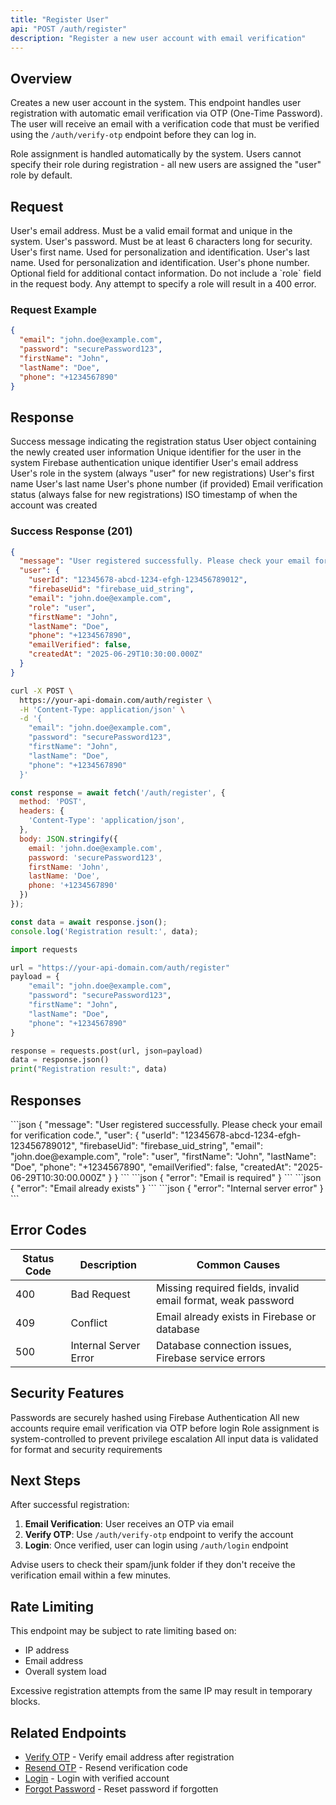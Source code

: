 ```yaml
---
title: "Register User"
api: "POST /auth/register"
description: "Register a new user account with email verification"
---
```


## Overview

Creates a new user account in the system. This endpoint handles user registration with automatic email verification via OTP (One-Time Password). The user will receive an email with a verification code that must be verified using the `/auth/verify-otp` endpoint before they can log in.

<Note>
  Role assignment is handled automatically by the system. Users cannot specify their role during registration - all new users are assigned the "user" role by default.
</Note>

## Request

<ParamField body="email" type="string" required>
  User's email address. Must be a valid email format and unique in the system.
</ParamField>

<ParamField body="password" type="string" required>
  User's password. Must be at least 6 characters long for security.
</ParamField>

<ParamField body="firstName" type="string" required>
  User's first name. Used for personalization and identification.
</ParamField>

<ParamField body="lastName" type="string" required>
  User's last name. Used for personalization and identification.
</ParamField>

<ParamField body="phone" type="string">
  User's phone number. Optional field for additional contact information.
</ParamField>

<Warning>
  Do not include a `role` field in the request body. Any attempt to specify a role will result in a 400 error.
</Warning>

### Request Example

```json
{
  "email": "john.doe@example.com",
  "password": "securePassword123",
  "firstName": "John",
  "lastName": "Doe",
  "phone": "+1234567890"
}
```

## Response

<ResponseField name="message" type="string">
  Success message indicating the registration status
</ResponseField>

<ResponseField name="user" type="object">
  User object containing the newly created user information

  <Expandable title="User Object Properties">
    <ResponseField name="userId" type="string">
      Unique identifier for the user in the system
    </ResponseField>
    <ResponseField name="firebaseUid" type="string">
      Firebase authentication unique identifier
    </ResponseField>
    <ResponseField name="email" type="string">
      User's email address
    </ResponseField>
    <ResponseField name="role" type="string">
      User's role in the system (always "user" for new registrations)
    </ResponseField>
    <ResponseField name="firstName" type="string">
      User's first name
    </ResponseField>
    <ResponseField name="lastName" type="string">
      User's last name
    </ResponseField>
    <ResponseField name="phone" type="string">
      User's phone number (if provided)
    </ResponseField>
    <ResponseField name="emailVerified" type="boolean">
      Email verification status (always false for new registrations)
    </ResponseField>
    <ResponseField name="createdAt" type="string">
      ISO timestamp of when the account was created
    </ResponseField>
  </Expandable>
</ResponseField>

### Success Response (201)

```json
{
  "message": "User registered successfully. Please check your email for verification code.",
  "user": {
    "userId": "12345678-abcd-1234-efgh-123456789012",
    "firebaseUid": "firebase_uid_string",
    "email": "john.doe@example.com",
    "role": "user",
    "firstName": "John",
    "lastName": "Doe",
    "phone": "+1234567890",
    "emailVerified": false,
    "createdAt": "2025-06-29T10:30:00.000Z"
  }
}
```

<RequestExample>

```bash cURL
curl -X POST \
  https://your-api-domain.com/auth/register \
  -H 'Content-Type: application/json' \
  -d '{
    "email": "john.doe@example.com",
    "password": "securePassword123",
    "firstName": "John",
    "lastName": "Doe",
    "phone": "+1234567890"
  }'
```


```javascript JavaScript
const response = await fetch('/auth/register', {
  method: 'POST',
  headers: {
    'Content-Type': 'application/json',
  },
  body: JSON.stringify({
    email: 'john.doe@example.com',
    password: 'securePassword123',
    firstName: 'John',
    lastName: 'Doe',
    phone: '+1234567890'
  })
});

const data = await response.json();
console.log('Registration result:', data);
```


```python Python
import requests

url = "https://your-api-domain.com/auth/register"
payload = {
    "email": "john.doe@example.com",
    "password": "securePassword123",
    "firstName": "John",
    "lastName": "Doe",
    "phone": "+1234567890"
}

response = requests.post(url, json=payload)
data = response.json()
print("Registration result:", data)
```

</RequestExample>

## Responses

<Tabs>
  <Tab title="200 Success">
    ```json
    {
      "message": "User registered successfully. Please check your email for verification code.",
      "user": {
        "userId": "12345678-abcd-1234-efgh-123456789012",
        "firebaseUid": "firebase_uid_string",
        "email": "john.doe@example.com",
        "role": "user",
        "firstName": "John",
        "lastName": "Doe",
        "phone": "+1234567890",
        "emailVerified": false,
        "createdAt": "2025-06-29T10:30:00.000Z"
      }
    }
    ```
  </Tab>
  <Tab title="400 Bad Request">
    ```json
    {
      "error": "Email is required"
    }
    ```
  </Tab>
  <Tab title="409 Email Exists">
    ```json
    {
      "error": "Email already exists"
    }
    ```
  </Tab>
  <Tab title="500 Server Error">
    ```json
    {
      "error": "Internal server error"
    }
    ```
  </Tab>
</Tabs>

## Error Codes

| Status Code | Description           | Common Causes                                                |
| ----------- | --------------------- | ------------------------------------------------------------ |
| 400         | Bad Request           | Missing required fields, invalid email format, weak password |
| 409         | Conflict              | Email already exists in Firebase or database                 |
| 500         | Internal Server Error | Database connection issues, Firebase service errors          |

## Security Features

<CardGroup cols={2}>
  <Card title="Password Encryption" icon="shield-halved">
    Passwords are securely hashed using Firebase Authentication
  </Card>
  <Card title="Email Verification" icon="envelope-circle-check">
    All new accounts require email verification via OTP before login
  </Card>
  <Card title="Role Protection" icon="user-shield">
    Role assignment is system-controlled to prevent privilege escalation
  </Card>
  <Card title="Data Validation" icon="check-circle">
    All input data is validated for format and security requirements
  </Card>
</CardGroup>

## Next Steps

After successful registration:

1. **Email Verification**: User receives an OTP via email
2. **Verify OTP**: Use `/auth/verify-otp` endpoint to verify the account
3. **Login**: Once verified, user can login using `/auth/login` endpoint

<Tip>
  Advise users to check their spam/junk folder if they don't receive the verification email within a few minutes.
</Tip>

## Rate Limiting

This endpoint may be subject to rate limiting based on:

- IP address
- Email address
- Overall system load

<Warning>
  Excessive registration attempts from the same IP may result in temporary blocks.
</Warning>

## Related Endpoints

- [Verify OTP](/auth/verify-otp) - Verify email address after registration
- [Resend OTP](/auth/resend-otp) - Resend verification code
- [Login](/auth/login) - Login with verified account
- [Forgot Password](/auth/forgot-password) - Reset password if forgotten